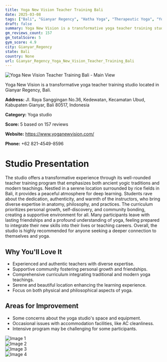 ```yaml
---
title: Yoga New Vision Teacher Training Bali
date: 2025-03-08
tags: ["Bali", "Gianyar Regency", "Hatha Yoga", "Therapeutic Yoga", "Yoga Philosophy", "transformative experience", "community-oriented", "Gianyar Regency"]  
draft: false
summary: Yoga New Vision is a transformative yoga teacher training studio located in Gianyar Regency, Bali.
gm_reviews_count: 157
gm_totalScore: 5
gym_score: 4.9
city: Gianyar_Regency
state: Bali
country: None
url: Gianyar_Regency_Yoga_New_Vision_Teacher_Training_Bali
---
```


<div className="aspect-[16/9] relative my-8">
  <img 
    src="https://lh5.googleusercontent.com/p/AF1QipP5ExxrUfeBGTIhrqJ9j7w3l72vAYKF7aqlVbb3=w1920-h1080-k-no"
    alt="Yoga New Vision Teacher Training Bali - Main View"
    className="object-cover absolute inset-0 w-full h-full rounded-lg"
  />
</div>

Yoga New Vision is a transformative yoga teacher training studio located in Gianyar Regency, Bali.

**Address:** Jl. Raya Sanggingan No.36, Kedewatan, Kecamatan Ubud, Kabupaten Gianyar, Bali 80517, Indonesia

**Category:** Yoga studio

**Score:** 5 based on 157 reviews

**Website:** https://www.yoganewvision.com/

**Phone:** +62 821-4549-8596

# Studio Presentation

The studio offers a transformative experience through its well-rounded teacher training program that emphasizes both ancient yogic traditions and modern teachings. Nestled in a serene location surrounded by rice fields in Bali, it provides a peaceful atmosphere for deep learning. Students rave about the dedication, authenticity, and warmth of the instructors, who bring diverse expertise in anatomy, philosophy, and practices. The curriculum prioritizes personal growth, self-discovery, and community bonding, creating a supportive environment for all. Many participants leave with lasting friendships and a profound understanding of yoga, feeling prepared to integrate their new skills into their lives or teaching careers. Overall, the studio is highly recommended for anyone seeking a deeper connection to themselves and yoga.

## Why You'll Love It

- Experienced and authentic teachers with diverse expertise.
- Supportive community fostering personal growth and friendships.
- Comprehensive curriculum integrating traditional and modern yoga teachings.
- Serene and beautiful location enhancing the learning experience.
- Focus on both physical and philosophical aspects of yoga.

## Areas for Improvement

- Some concerns about the yoga studio's space and equipment.
- Occasional issues with accommodation facilities, like AC cleanliness.
- Intensive program may be challenging for some participants.

<div className="grid grid-cols-1 xl:grid-cols-2 gap-4 my-8">
<div className="aspect-[4/3] relative"><img src="https://lh5.googleusercontent.com/p/AF1QipNz7m-IACp60HEThFvzP4xMsn_dopVUESkqn8hm=w1920-h1080-k-no" alt="Image 1" className="object-cover absolute inset-0 w-full h-full rounded-lg" /></div>
<div className="aspect-[4/3] relative"><img src="https://lh5.googleusercontent.com/p/AF1QipMcr_zN3k51kNncSEv2Ol6STIbF1dsNWqVnO4BO=w1920-h1080-k-no" alt="Image 2" className="object-cover absolute inset-0 w-full h-full rounded-lg" /></div>
<div className="aspect-[4/3] relative"><img src="https://lh5.googleusercontent.com/p/AF1QipN4HxLq0PGdgKRHYjC945viPWDIPeHR1pmm9I-f=w1920-h1080-k-no" alt="Image 3" className="object-cover absolute inset-0 w-full h-full rounded-lg" /></div>
<div className="aspect-[4/3] relative"><img src="https://lh5.googleusercontent.com/p/AF1QipP6NbB3IIuTpFua998QmwMvaZpQo4SVqYZ5MbLU=w1920-h1080-k-no" alt="Image 4" className="object-cover absolute inset-0 w-full h-full rounded-lg" /></div>
</div>